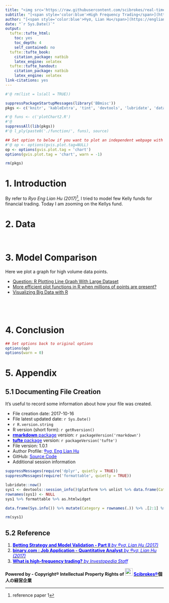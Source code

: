 ```yaml
---
title: "<img src='https://raw.githubusercontent.com/scibrokes/real-time-fxcm/master/www/HFT.jpg' width='840'>"
subtitle: "[<span style='color:blue'>High Frequency Trading</span>](https://github.com/scibrokes/real-time-fxcm)"
author: "[<span style='color:blue'>®γσ, Lian Hu</span>](https://englianhu.github.io/) <img src='https://raw.githubusercontent.com/scibrokes/real-time-fxcm/master/www/ENG.jpg' width='24'> <img src='https://raw.githubusercontent.com/scibrokes/real-time-fxcm/master/www/RYO.jpg?raw=true' width='24'>白戸則道®"
date: "`r Sys.Date()`"
output:
  tufte::tufte_html:
    toc: yes
    toc_depth: 4
    self_contained: no
  tufte::tufte_book:
    citation_package: natbib
    latex_engine: xelatex
  tufte::tufte_handout:
    citation_package: natbib
    latex_engine: xelatex
link-citations: yes
---
```


```r
#'@ rm(list = ls(all = TRUE))

suppressPackageStartupMessages(library('BBmisc'))
pkgs <- c('knitr', 'kableExtra', 'tint', 'devtools', 'lubridate', 'data.table', 'quantmod', 'plyr', 'stringr', 'magrittr', 'dplyr', 'tidyverse', 'htmltools', 'highcharter', 'googleVis', 'formattable', 'DT', 'fst')

#'@ funs <- c('plotChart2.R')
#'@ 
suppressAll(lib(pkgs))
#'@ l_ply(paste0('./function/', funs), source)

## Set option to below if you want to plot an independent webpage with graph 
#'@ op <- options(gvis.plot.tag=NULL)
op <- options(gvis.plot.tag = 'chart')
options(gvis.plot.tag = 'chart', warn = -1)

rm(pkgs)
```

# 1. Introduction

  By refer to *Ryo Eng Lian Hu (2017)*^[reference paper 1], I tried to model few Kelly funds for financial trading. Today I am zooming on the Kellys fund.

# 2. Data

```r
```

```r

```

# 3. Model Comparison

  Here we plot a graph for high volume data points.

  - [Question: R Plotting Line Graph With Large Dataset](https://www.biostars.org/p/47288/)
  - [More efficient plot functions in R when millions of points are present?](https://stats.stackexchange.com/questions/7348/more-efficient-plot-functions-in-r-when-millions-of-points-are-present?answertab=votes#tab-top)
  - [Visualizing Big Data with R](https://beta.rstudioconnect.com/jmcphers/datavis-talk/datavis.html)

```r
```

```r
```

```r
```

```r
```


# 4. Conclusion


```r
## Set options back to original options
options(op)
options(warn = 0)
```

# 5. Appendix

## 5.1 Documenting File Creation 

  It's useful to record some information about how your file was created.

  - File creation date: 2017-10-16
  - File latest updated date: `r Sys.Date()`
  - `r R.version.string`
  - R version (short form): `r getRversion()`
  - [<span style='color:blue'>**rmarkdown** package</span>](https://github.com/rstudio/rmarkdown) version: `r packageVersion('rmarkdown')`
  - [<span style='color:blue'>**tufte** package</span>](https://github.com/rstudio/tufte) version: `r packageVersion('tufte')`
  - File version: 1.0.1
  - Author Profile: [<span style='color:blue'>®γσ, Eng Lian Hu</span>](https://beta.rstudioconnect.com/englianhu/ryo-eng/)
  - GitHub: [<span style='color:blue'>Source Code</span>](https://github.com/englianhu/binary.com-interview-question)
  - Additional session information
  
```r
suppressMessages(require('dplyr', quietly = TRUE))
suppressMessages(require('formattable', quietly = TRUE))

lubridate::now()
sys1 <- devtools::session_info()$platform %>% unlist %>% data.frame(Category = names(.), session_info = .)
rownames(sys1) <- NULL
sys1 %>% formattable %>% as.htmlwidget

data.frame(Sys.info()) %>% mutate(Category = rownames(.)) %>% .[2:1] %>% rename(Category = Category, Sys.info =  Sys.info..) %>% formattable %>% as.htmlwidget

rm(sys1)
```

## 5.2 Reference

  01. [<span style='color:blue'>**Betting Strategy and Model Validation - Part II** *by ®γσ, Lian Hu (2017)*</span>](https://englianhu.github.io/2017/10/Betting_Strategy_and_Model_Validation_-_Part_02/)
  02. [<span style='color:blue'>**binary.com : Job Application - Quantitative Analyst** *by ®γσ, Lian Hu (2017)*</span>](https://github.com/englianhu/binary.com-interview-question)
  03. [<span style='color:blue'>**What is high-frequency trading?** *by Investopedia Staff*</span>](http://www.investopedia.com/ask/answers/09/high-frequency-trading.asp)

**Powered by - Copyright® Intellectual Property Rights of <img src='https://raw.githubusercontent.com/scibrokes/real-time-fxcm/master/www/oda-army2.jpg?raw=true' width='24'> [<span style='color:blue'>Scibrokes®</span>](http://www.scibrokes.com)個人の経営企業**
